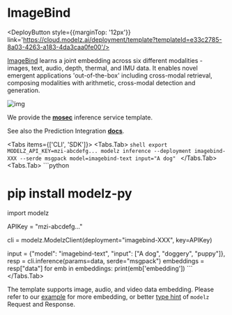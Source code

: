 # ImageBind


<DeployButton style={{marginTop: '12px'}} link='https://cloud.modelz.ai/deployment/template?templateId=e33c2785-8a03-4263-a183-4da3caa0fe00'/>

[ImageBind](https://github.com/facebookresearch/ImageBind) learns a joint embedding across six different modalities - images, text, audio, depth, thermal, and IMU data. It enables novel emergent applications 'out-of-the-box' including cross-modal retrieval, composing modalities with arithmetic, cross-modal detection and generation.

![img](https://user-images.githubusercontent.com/8495451/236859695-ffa13364-3e39-4d99-a8da-fbfab17f9a6b.gif)

We provide the [**mosec**](../mosec) inference service template.

See also the Prediction Integration [**docs**](../../cli-sdk/prediction).

<Tabs items={['CLI', 'SDK']}>
  <Tabs.Tab>
    ```shell
export MODELZ_API_KEY=mzi-abcdefg...
modelz inference --deployment imagebind-XXX --serde msgpack model=imagebind-text input="A dog"
    ```
  </Tabs.Tab>
  <Tabs.Tab>
    ```python
# pip install modelz-py
import modelz

APIKey = "mzi-abcdefg..."

cli = modelz.ModelzClient(deployment="imagebind-XXX", key=APIKey)

input = {"model": "imagebind-text", "input": ["A dog", "doggery", "puppy"]},
resp = cli.inference(params=data, serde="msgpack")
embeddings = resp["data"]
for emb in embeddings:
    print(emb['embedding'])
    ```
  </Tabs.Tab>
</Tabs>

The template supports image, audio, and video data embedding. Please refer to our [example](https://github.com/tensorchord/modelz-imagebind/blob/main/example/client.py) for more embedding, or better [type hint](https://docs.python.org/3/library/typing.html) of `modelz` Request and Response.
